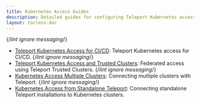 ```yaml
---
title: Kubernetes Access Guides
description: Detailed guides for configuring Teleport Kubernetes access.
layout: tocless-doc
---
```


{/*lint ignore messaging*/}
- [Teleport Kubernetes Access for CI/CD](./guides/cicd.mdx): Teleport Kubernetes access for CI/CD.
{/*lint ignore messaging*/}
- [Teleport Kubernetes Access and Trusted Clusters](./guides/federation.mdx): Federated access using Teleport Trusted Clusters.
{/*lint ignore messaging*/}
- [Kubernetes Access Multiple Clusters](./guides/multiple-clusters.mdx): Connecting multiple clusters with Teleport.
{/*lint ignore messaging*/}
- [Kubernetes Access from Standalone Teleport](./guides/standalone-teleport.mdx): Connecting standalone Teleport installations to Kubernetes clusters.

